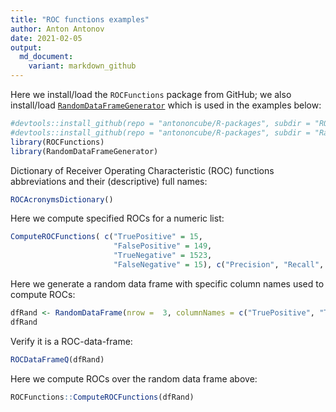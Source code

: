 ```yaml
---
title: "ROC functions examples"
author: Anton Antonov
date: 2021-02-05
output:
  md_document:
    variant: markdown_github
---
```



Here we install/load the `ROCFunctions` package from GitHub; 
we also install/load 
[`RandomDataFrameGenerator`](https://github.com/antononcube/R-packages/tree/master/RandomDataFrameGenerator)
which is used in the examples below:

```r
#devtools::install_github(repo = "antononcube/R-packages", subdir = "ROCFunctions")
#devtools::install_github(repo = "antononcube/R-packages", subdir = "RandomDataFrameGenerator")
library(ROCFunctions)
library(RandomDataFrameGenerator)
```

Dictionary of Receiver Operating Characteristic (ROC) functions abbreviations and their (descriptive) full names:

```r
ROCAcronymsDictionary()
```

Here we compute specified ROCs for a numeric list:

```r
ComputeROCFunctions( c("TruePositive" = 15, 
                       "FalsePositive" = 149, 
                       "TrueNegative" = 1523, 
                       "FalseNegative" = 15), c("Precision", "Recall", "PPV") )
```

Here we generate a random data frame with specific column names used to compute ROCs:

```r
dfRand <- RandomDataFrame(nrow =  3, columnNames = c("TruePositive", "TrueNegative", "FalsePositive", "FalseNegative"), generators = c( function(x) round(runif(x,0,100))) )
dfRand
```

Verify it is a ROC-data-frame:

```r
ROCDataFrameQ(dfRand)
```

Here we compute ROCs over the random data frame above:

```r
ROCFunctions::ComputeROCFunctions(dfRand)
```

